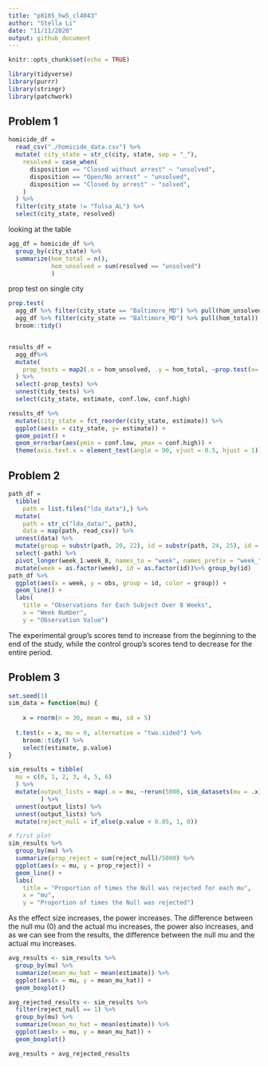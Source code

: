 ```yaml
---
title: "p8105_hw5_cl4043"
author: "Stella Li"
date: "11/11/2020"
output: github_document
---
```


```r
knitr::opts_chunk$set(echo = TRUE)
```

```r
library(tidyverse)
library(purrr)
library(stringr)
library(patchwork)
```

## Problem 1

```r
homicide_df = 
  read_csv("./homicide_data.csv") %>%
  mutate( city_state = str_c(city, state, sep = "_"),
    resolved = case_when(
      disposition == "Closed without arrest" ~ "unsolved",
      disposition == "Open/No arrest" ~ "unsolved",
      disposition == "Closed by arrest" ~ "solved",
    )
  ) %>%
  filter(city_state != "Tulsa_AL") %>%
  select(city_state, resolved)
```
looking at the table


```r
agg_df = homicide_df %>%
  group_by(city_state) %>%
  summarize(hom_total = n(),
            hom_unsolved = sum(resolved == "unsolved")
            )
```

prop test on single city

```r

prop.test(
  agg_df %>% filter(city_state == "Baltimore_MD") %>% pull(hom_unsolved),
  agg_df %>% filter(city_state == "Baltimore_MD") %>% pull(hom_total)) %>%
  broom::tidy()


results_df = 
  agg_df%>%
  mutate(
    prop_tests = map2(.x = hom_unsolved, .y = hom_total, ~prop.test(x=.x, n= .y)), tidy_tests = map(.x = prop_tests, ~broom::tidy(.x))
  ) %>%
  select(-prop_tests) %>%
  unnest(tidy_tests) %>%
  select(city_state, estimate, conf.low, conf.high)
```


```r
results_df %>%
  mutate(city_state = fct_reorder(city_state, estimate)) %>%
  ggplot(aes(x = city_state, y= estimate)) +
  geom_point() +
  geom_errorbar(aes(ymin = conf.low, ymax = conf.high)) +
  theme(axis.text.x = element_text(angle = 90, vjust = 0.5, hjust = 1))
```

## Problem 2

```r
path_df = 
  tibble(
    path = list.files("lda_data"),) %>%
  mutate(
    path = str_c("lda_data/", path),
    data = map(path, read_csv)) %>%
  unnest(data) %>%
  mutate(group = substr(path, 20, 22), id = substr(path, 24, 25), id = str_c(group, id)) %>%
  select(-path) %>%
  pivot_longer(week_1:week_8, names_to = "week", names_prefix = "week_", values_to = "obs") %>%
  mutate(week = as.factor(week), id = as.factor(id))%>% group_by(id)
path_df %>%
  ggplot(aes(x = week, y = obs, group = id, color = group)) +
  geom_line() +
  labs(
    title = "Observations for Each Subject Over 8 Weeks",
    x = "Week Number",
    y = "Observation Value")

```
The experimental group's scores tend to increase from the beginning to the end of the study, while the control group's scores tend to decrease for the entire period. 


## Problem 3

```r
set.seed(1)
sim_data = function(mu) {
  
    x = rnorm(n = 30, mean = mu, sd = 5)
  
  t.test(x = x, mu = 0, alternative = "two.sided") %>% 
    broom::tidy() %>% 
    select(estimate, p.value)
}

sim_results = tibble(
  mu = c(0, 1, 2, 3, 4, 5, 6) 
  ) %>%
  mutate(output_lists = map(.x = mu, ~rerun(5000, sim_datasets(mu = .x)))
         ) %>%
  unnest(output_lists) %>%
  unnest(output_lists) %>%
  mutate(reject_null = if_else(p.value < 0.05, 1, 0))
```


```r
# first plot
sim_results %>% 
  group_by(mu) %>%
  summarize(prop_reject = sum(reject_null)/5000) %>%
  ggplot(aes(x = mu, y = prop_reject)) +
  geom_line() +
  labs(
    title = "Proportion of times the Null was rejected for each mu",
    x = "mu",
    y = "Proportion of times the Null was rejected")
```
As the effect size increases, the power increases. The difference between the null mu (0) and the actual mu increases, the power also increases, and as we can see from the results, the difference between the null mu and the actual mu increases.

```r
avg_results <- sim_results %>% 
  group_by(mu) %>%
  summarize(mean_mu_hat = mean(estimate)) %>%
  ggplot(aes(x = mu, y = mean_mu_hat)) +
  geom_boxplot() 

avg_rejected_results <- sim_results %>% 
  filter(reject_null == 1) %>%
  group_by(mu) %>%
  summarize(mean_mu_hat = mean(estimate)) %>%
  ggplot(aes(x = mu, y = mean_mu_hat)) +
  geom_boxplot() 

avg_results + avg_rejected_results
```
